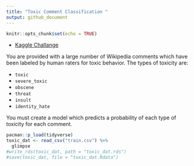```yaml
---
title: "Toxic Comment Classification "
output: github_document
---
```


```r
knitr::opts_chunk$set(echo = TRUE)
```


* [Kaggle Challange](https://www.kaggle.com/c/jigsaw-toxic-comment-classification-challenge/data)

You are provided with a large number of Wikipedia comments which have been labeled by human raters for toxic behavior. The types of toxicity are:

* `toxic`
* `severe_toxic`
* `obscene`
* `threat`
* `insult`
* `identity_hate`

You must create a model which predicts a probability of each type of toxicity for each comment.

```r
pacman::p_load(tidyverse)
toxic_dat <- read_csv("train.csv") %>% 
  glimpse
#write_rds(toxic_dat, path = "toxic_dat.rds")
#save(toxic_dat, file = "toxic_dat.Rdata")
```

